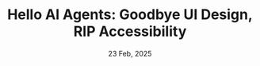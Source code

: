 ---
title: "Hello AI Agents: Goodbye UI Design, RIP Accessibility"
date: "23 Feb, 2025"
isDisplayDate: true
targetType: "_blank"
externalUrl: "https://jakobnielsenphd.substack.com/p/ai-agents"
description: "Autonomous agents will transform user experience by automating interactions, making traditional UI design obsolete, as users stop visiting websites in favor of solely interacting through their agent."
extraGap: "pb-4"
---